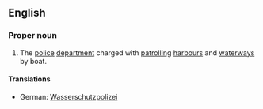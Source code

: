 {{wikipedia}}
==English==

===Proper noun===
{{infl|en|proper noun}}

# The [[police]] [[department]] charged with [[patrol]]ling [[harbour]]s and [[waterway]]s by boat.

====Translations====
*German: [[Wasserschutzpolizei]] {{f}}